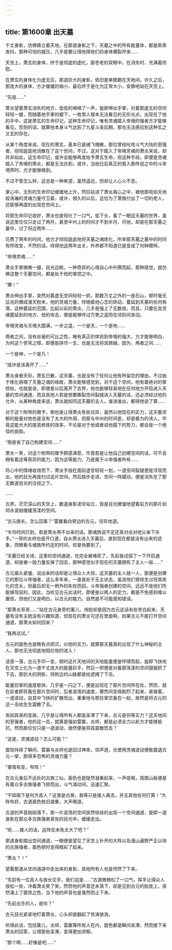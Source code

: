 ```yaml
---
---
---
```

title: 第1600章 出天墓
---



千丈身影，仿佛鼎立着天地，在那道身影之下，天墓之中的所有能量体，都是索索发抖，那种可怕的威压，几乎是要让得他得他们的身体爆裂开来……

天空上，萧玄的身体，终于是彻底的虚化，那苍老的双眼中，在消失时，充满着欣慰。

在萧玄的身体化为虚无后，那道巨大的身影，依旧是单膝跪在天地间，许久之后，那庞大的身体，方才缓缓的缩小，最后终于是化为正常大小，安静地站在天空上。

“先祖……”

萧炎望着萧玄消失的地方，低低的喃喃了一声，旋即伸出手掌，对着那虚无的空间轻轻一握，而随着他手掌的握下，一枚常人根本无法看见的无形光点，出现在了他的手中，这是萧玄的生命印记，这种生命印记，唯有灵魂踏入帝境的强者方才能够看见，否则的话，就算他本身斗气达到了九星斗圣后期，那也无法感应到这种玄之又玄的存在。

从某个角度来说，现在的萧玄，基本已是魂飞魄散，那位曾经叱咤斗气大陆的至强者，彻彻底底地消散在了这个世间，不过，这对于踏入了帝境灵魂的萧炎来说，却并非如此，这生命印记，或许会能够再度给予萧玄生命，但这种手段，即便是灵魂踏入了帝境的萧炎，都是无法办到，或许，当他日后真正的晋入那传说之中的斗帝境界时，方才能够做到。

不过不管怎么样，这总是一种希望，虽然遥远，但却让人心火不息。

掌心中，无形的生命印记缓缓地上升，然后钻进了萧炎眉心之中，被他那宛如天地般浩瀚的灵魂力量守卫着，或许，很久的以后，这位为了萧族付出了一切的老人，还能够再度的出现在世间上。

将那生命印记收好，萧炎也是轻吐了一口气，低下头，看了一眼这天墓的世界，虽说这里仅仅只走过了两月，甚至中州上的时间才不到半月，可他，却是在那天墓之墓中，过了将近两年……

花费了两年的时间，他方才彻彻底底地将天墓之魂炼化，所幸那天墓之墓中的时间有所改变，不然的话，待得他这两年出关，外界都不知道已是变成了何种模样。

“帝境灵魂……”

萧炎手掌微微一握，目光远眺，一种奇异的心境自心中升腾而起，那种感觉，就仿佛这整个天墓空间，都是处于他的掌控之中。

“爆！”

萧炎伸出手掌，突然对着虚无空间轻轻一抓，那数万丈之外的一座石山，顿时毫无征兆的爆成漫天粉末，他的灵魂力量，伴随着他心念的转动，蔓延到天墓的任何角落，这种蔓延的范围，比起以前的萧炎，几手是强上了无数倍，而且，只要在其灵魂蔓延到的地方，他的攻击，便是能够传过万里之遥而在顷刻间发动。

帝境灵魂与天境大圆满，一步之遥，一个是天，一个是地……

两者之间，没有丝毫的可比之性，唯有真正的体验到帝境的强大，方才能够明白，为何这个苍穹之障，即便是拼尽一生，也是无法将其跨越，因为，两者之间……

一个是神，一个是凡！

“成许是该离开了……”

萧炎身悬天际，萧玄已散，这天墓，也是没有了任何让他有所留恋的理由，不过由于炼化吞噬了天墓之魂的缘故，萧炎能够感觉到，对于这个空间，他有着绝对的掌控权，也就是说，即便是以后离开了古界，他也能够轻易地在任何地方开启进入天墓的空间通道，而且其他人若是想要撕裂空间裂缝进入天墓的话，还必须经过他的允许，从某种角度来说，萧炎就如同这天墓的主人，谁进谁出，都得他说了算……

对于这个附带的赠予，倒也是让得萧炎有些诧异，虽然以他现在的实力，这天墓浓郁的能量对他也是没有了太大的作用，但那与中州的时间差，却是极为的诱人，毕竟这能大大的提高修炼的效率，不论是对于他或者说他麾下的势力，都会是一个绝佳的良助。

“倒是省了自己构建空间……”

萧炎一笑，对这个附带的赠予颇感满意，毕竟若是让他自己创建空间的话，可不会拥有着这等奇异的能力，因为这等能力，乃是属于斗帝强者所有……

将心中的情绪收敛而下，萧炎手指在面前虚空轻轻一划，一道空间裂缝便是浮现而出，他的目光再度扫过这片空间，然后踏步走进，空间一阵蠕动，便是消失在了那无数道目光的注视之下。

……

古界，茫茫深山的天空上，数道身影凌空站立，皆是目光微皱地望着前方的那片如同水波般缓缓荡漾的空间。

“古元族长，怎么回事？”雷赢看向旁边的古元，讶异地道。

“半月时间已到，若是萧炎再不出来的话，那魂族说不定还真对会对他父亲下杀手。”一旁的炎烬也是开口道，自从萧炎进入天墓后，直到现在都是没有出来的迹象，而眼看与魂族所约定的时间，却是快要到了。

“天墓已经关闭，这里的空间通道，也完全被堵死了，先前我试探了一下开启通道，却是被一股力量反弹了回去，那种感觉似乎现在的天墓拥有了主人一般……”

古元眉头紧皱，说出来的话却是让得众人大惊，这天墓的主人就一人，那便是创建它的那位斗帝强者，这么多年来，一直是处于无主状态，虽说他们曾经生过将其炼化的念头，但最后却无一例外的失败而回，斗帝强者创建的空间，远远不是他们所能够驾驭的，因此，当听见古元此话时，即便是以两人的定力，都是不免感到难以置信，但他们又是明白，以古元的能力，自然是不可能感知错误。

“那萧炎哥哥……”站在古元身旁的薰儿，俏脸却是因为古元这话有些苍白起来，天墓有没有主她没有兴趣知道，但现在的萧炎可还在里面啊，如果古元不能打开空间通道，那萧炎如何回来？

“我再试试。”

古元的面色也是略有点阴沉，以他的实力，就算那天墓真的出现了什么神秘的主人，那也无法彻底地阻拦他的进入！

话音一落，古元手印一变，顿时这片天地间的天地能量便是呼啸而起，旋即飞快地在天空上化为一道千丈庞大的能量巨手，然后一把便是对着那荡漾的空间狠狠抓了下去，那巨大的阴影，将附近的山脉都是给遮掩了下去。

能量巨掌的速度极快，几乎是一闪之下，便是出现在了那片空间所在处，然而，就在前者即将轰在那片空间时，后者波荡的速度，骤然间变得剧烈了起来，紧接着，一道波动，自其中飞快的扩散而出，重重地与那巨掌交轰在一起，居然是将古元的这一击给生生震散了去。

突如其来的变故，几乎是让得所有人都是呆滞了下来，古元是何等实力？这天地间的至强者，他的这一击，就算是强如雷赢，炎烬，都是必须全力以赴方才能够抵抗，然而那仅仅只是一道波动，居然便是将其震散而去？

“这是，灵魂波动？怎么可能？”

震惊持续了瞬间，雷赢与炎烬也是回过神来，惊声道，光使用灵魂波动便能震退古元一掌，那得多恐怖的灵魂力量？

“事情有变，布阵！”

在古元身后不远处的古族三仙，面色也是陡然凝重起来，一声低喝，周围山脉便是有着众多古族强者飞掠而出，斗气涌动间，迅速汇聚。

“不知阁下是何方高人？这里是古族，我等只是接人离去，并无其他任何打算！”大阵布好，古道面色依旧凝重，大声喝道。

古道的声音刚刚落下，那一片波荡的空间突然徐徐的出现一个空间通道，旋即一道身影在那众多古族强者紧张的目光中，缓缓走出。

“呃……接人的话，这阵仗未免太大了吧？”

那道身影踏出空间通道，一眼便是望见了天空上补开的大阵以及漫山遍野严正以待的古族强者，面色顿时变得精彩了起来。

“萧炎？！”

望着那道从空间通道中走出来的身影，其他所有人也是愕然了下来。

“先前有一位高人与族长交手，我们这是……”古道微微松了一口气，挥手让得众人放松一些，冲着萧炎笑了笑，然而他的声音还未落下，却是见到古元的脸庞上，突然涌上了震惊之色，当下他的声音也是戛然而止下来。

“先前出手的人，是你？”

古元目光紧紧地盯着萧炎，心头却是翻起了惊涛骇浪。

听得此话，包括薰儿，炎烬，雷赢等所有人在内，面色都是瞬间呆滞，然而接下来萧炎的回答，让得那些呆滞，变得更加浓郁。

“那个啊……好像是吧……”